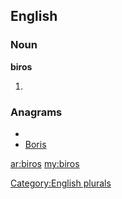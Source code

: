 ==English==

===Noun===
'''biros'''

# {{plural of|[[biro]]}}

===Anagrams===
* {{alphagram|biors}}
* [[Boris#English|Boris]]


[[Category:English plurals]]

[[ar:biros]]
[[my:biros]]
